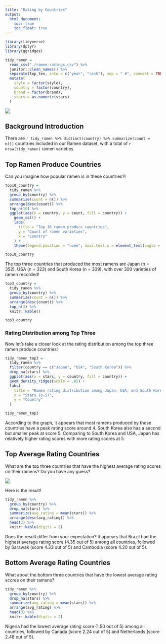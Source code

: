 ```yaml
---
title: "Rating by Countries"
output: 
  html_document:
    toc: true
    toc_float: true
---
```


```r
library(tidyverse)
library(dplyr)
library(ggridges)

```

```r
tidy_ramen = 
  read_csv("./ramen-ratings.csv") %>% 
  janitor::clean_names() %>% 
  separate(top_ten, into = c("year", "rank"), sep = " #", convert = TRUE) %>% 
  mutate(
    style = factor(style),
    country = factor(country),
    brand = factor(brand),
    stars = as.numeric(stars)
  )
```

<img src="pictures/ramen_world.jpg">  

## Background Introduction 
There are `r tidy_ramen %>% distinct(country) %>% summarize(count = n())` countries included in our Ramen dataset, with a total of `r nrow(tidy_ramen)` ramen varieties. 


## Top Ramen Produce Countries
Can you imagine how popular ramen is in these countries?!
```r
top10_country = 
  tidy_ramen %>%
  group_by(country) %>%
  summarize(count = n()) %>%
  arrange(desc(count)) %>%
  top_n(10) %>% 
  ggplot(aes(x = country, y = count, fill = country)) +
    geom_col() +
    labs(
      title = "Top 10 ramen produce countries",
      y = "Count of ramen varieties",
      x = "Country"
    ) +
    theme(legend.position = "none", axis.text.x = element_text(angle = 30))

top10_country
```

The top three countries that produced the most ramens are Japan (n = 352), USA (n = 323) and South Korea (n = 309), with over 300 varieties of ramen recorded!

```r
top3_country = 
  tidy_ramen %>%
  group_by(country) %>%
  summarize(count = n()) %>%
  arrange(desc(count)) %>%
  top_n(3) %>% 
  knitr::kable()

top3_country
```


### Rating Distribution among Top Three
Now let's take a closer look at the rating distribution among the top three ramen produce countries!
```r
tidy_ramen_top3 = 
  tidy_ramen %>%
  filter(country == c("Japan", "USA", "South Korea")) %>%
  drop_na(stars) %>%
  ggplot(aes(x = stars, y = country, fill = country)) + 
  geom_density_ridges(scale = .85) +
  labs(
    title = "Ramen rating distribution among Japan, USA, and South Korea",
    x = "Stars (0-5)",
    y = "Country"
  )

tidy_ramen_top3
```

According to the graph, it appears that most ramens produced by these countries have a peak rating score around 4. South Korea also has a second but smaller peak at score 5. Comparing to South Korea and USA, Japan has relatively higher rating scores with more rating scores at 5. 



## Top Average Rating Countries

What are the top three countries that have the highest average rating scores on their ramens? Do you have any guess?

<img src="pictures/question.jpg">  

Here is the result!
```r
tidy_ramen %>%
  group_by(country) %>%
  drop_na(stars) %>%
  summarize(avg_rating = mean(stars)) %>%
  arrange(desc(avg_rating)) %>%
  head(3) %>%
  knitr::kable(digits = 2) 
```

Does the result differ from your expectation? It appears that Brazil had the highest average rating score (4.35 out of 5) among all countries, followed by Sarawak (score 4.33 out of 5) and Cambodia (score 4.20 out of 5).



## Bottom Average Rating Countries

What about the bottom three countries that have the lowest average rating scores on their ramens?
```r
tidy_ramen %>%
  group_by(country) %>%
  drop_na(stars) %>%
  summarize(avg_rating = mean(stars)) %>%
  arrange(avg_rating) %>%
  head(3) %>%
  knitr::kable(digits = 2) 
```
Nigeria had the lowest average rating score (1.50 out of 5) among all countries, followed by Canada (score 2.24 out of 5) and Netherlands (score 2.48 out of 5).
